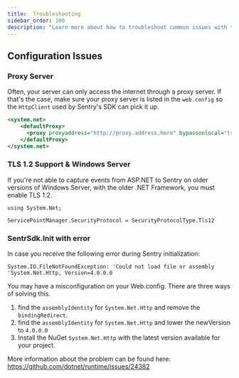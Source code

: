 ```yaml
---
title:  Troubleshooting
sidebar_order: 100
description: "Learn more about how to troubleshoot common issues with the ASP.NET SDK."
---
```


## Configuration Issues

### Proxy Server

Often, your server can only access the internet through a proxy server.
If that's the case, make sure your proxy server is listed in the `web.config` so the `HttpClient`
used by Sentry's SDK can pick it up.

```xml
<system.net>
    <defaultProxy>
      <proxy proxyaddress="http://proxy.address.here" bypassonlocal="true" />
    </defaultProxy>
</system.net>
```

### TLS 1.2 Support & Windows Server

If you're not able to capture events from ASP.NET to Sentry
on older versions of Windows Server, with the older .NET Framework, you must enable TLS 1.2.

```
using System.Net;

ServicePointManager.SecurityProtocol = SecurityProtocolType.Tls12
```

### SentrSdk.Init with error

In case you receive the following error during Sentry initialization:

`System.IO.FileNotFoundException: 'Could not load file or assembly 'System.Net.Http, Version=4.0.0.0`

You may have a misconfiguration on your Web.config.
There are three ways of solving this.

1) find the `assemblyIdentity` for `System.Net.Http` and remove the `bindingRedirect`.
2) find the `assemblyIdentity` for `System.Net.Http` and lower the newVersion to `4.0.0.0`
3) Install the NuGet `System.Net.Http` with the latest version available for your project.

More information about the problem can be found here: https://github.com/dotnet/runtime/issues/24382

<PlatformContent includePath="troubleshooting" />
